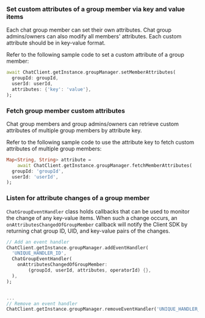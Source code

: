 <PlatformWrapper platform="flutter">

### Set custom attributes of a group member via key and value items

Each chat group member can set their own attributes. Chat group admins/owners can also modify all members' attributes. Each custom attribute should be in key-value format.

Refer to the following sample code to set a custom attribute of a group member:

```dart
await ChatClient.getInstance.groupManager.setMemberAttributes(
  groupId: groupId,
  userId: userId,
  attributes: {'key': 'value'},
);
```

### Fetch group member custom attributes

Chat group members and group admins/owners can retrieve custom attributes of multiple group members by attribute key.

Refer to the following sample code to use the attribute key to fetch custom attributes of multiple group members:

```dart
Map<String, String> attribute =
    await ChatClient.getInstance.groupManager.fetchMemberAttributes(
  groupId: 'groupId',
  userId: 'userId',
);
```


### Listen for attribute changes of a group member

`ChatGroupEventHandler` class holds callbacks that can be used to monitor the change of any key-value items. When such a change occurs, an `onAttributesChangedOfGroupMember` callback will notify the Client SDK by returning chat group ID, UID, and key-value pairs of the changes.

```dart
// Add an event handler
ChatClient.getInstance.groupManager.addEventHandler(
  'UNIQUE_HANDLER_ID',
  ChatGroupEventHandler(
    onAttributesChangedOfGroupMember:
        (groupId, userId, attributes, operatorId) {},
  ),
);


...
// Remove an event handler
ChatClient.getInstance.groupManager.removeEventHandler('UNIQUE_HANDLER_ID');
```

</PlatformWrapper>